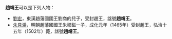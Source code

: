 '''趙靖王'''可以是下列人物：
* [[劉宏_(東漢趙王國)|劉宏]]，東漢趙藩國國王劉商的兒子，受封趙王，諡號'''趙靖王'''。
* [[朱見灂|朱見灂]]，明朝趙藩國國王朱祁鎡一子，成化元年（1465年）受封趙王，弘治十五年（1502年）薨，諡號'''趙靖王'''。

{{disambig|Z|Cat=三字人名消歧义}}